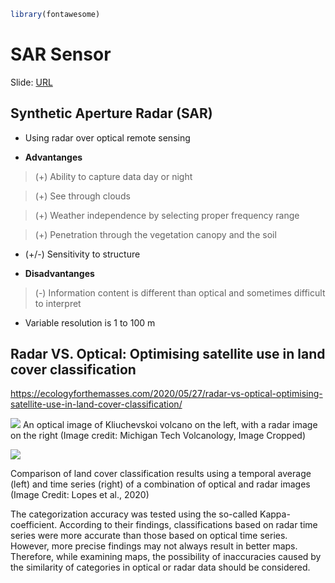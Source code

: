 ```r
library(fontawesome)
```

# SAR Sensor

Slide: [URL](https://jamesrak.github.io/CASA0023_Remotely_Sensing/SAR_presentation.html)

## Synthetic Aperture Radar (SAR)

- Using radar over optical remote sensing

- **Advantanges**

> (+) Ability to capture data day or night

> (+) See through clouds

> (+) Weather independence by selecting proper frequency range

> (+) Penetration through the vegetation
canopy and the soil

- (+/-) Sensitivity to structure

- **Disadvantanges**

> (-) Information content is different than optical and sometimes difficult to interpret

- Variable resolution is 1 to 100 m



## Radar VS. Optical: Optimising satellite use in land cover classification
[https://ecologyforthemasses.com/2020/05/27/radar-vs-optical-optimising-satellite-use-in-land-cover-classification/](https://ecologyforthemasses.com/2020/05/27/radar-vs-optical-optimising-satellite-use-in-land-cover-classification/)

![](images/volcano-image_big.jpg)
An optical image of Kliuchevskoi volcano on the left, with a radar image on the right (Image credit: Michigan Tech Volcanology, Image Cropped)


![](images/s1-maps-paper.png)

Comparison of land cover classification results using a temporal average (left) and time series (right) of a combination of optical and radar images (Image Credit: Lopes et al., 2020)

The categorization accuracy was tested using the so-called Kappa-coefficient. According to their findings, classifications based on radar time series were more accurate than those based on optical time series. However, more precise findings may not always result in better maps. Therefore, while examining maps, the possibility of inaccuracies caused by the similarity of categories in optical or radar data should be considered.